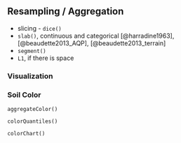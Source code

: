 
<!-- ~ 800 words -->
## Resampling / Aggregation




  * slicing - `dice()`
  * `slab()`, continuous and categorical [@harradine1963], [@beaudette2013_AQP], [@beaudette2013_terrain]
  * `segment()`
  * `L1`, if there is space

### Visualization





### Soil Color

<!-- describing a range in soil color (Dylan) -->

`aggregateColor()`

`colorQuantiles()`

`colorChart()`

